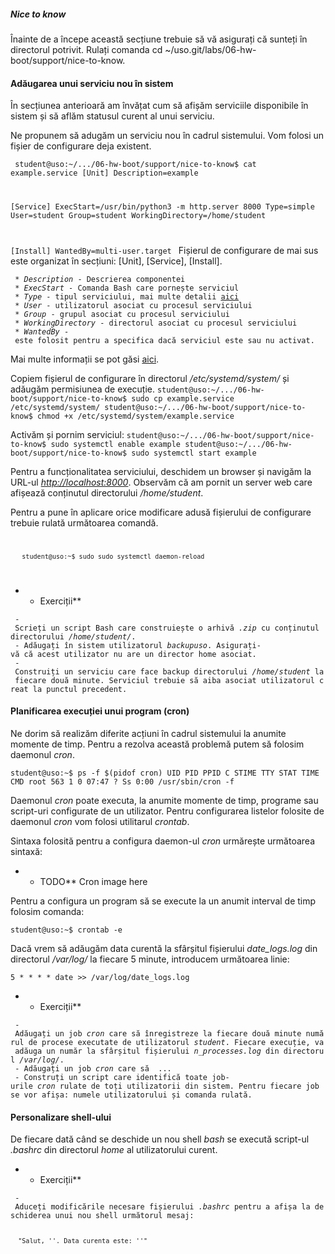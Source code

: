 ===== Nice to know =====
Înainte de a începe această secțiune trebuie să vă asigurați că sunteți în directorul potrivit. Rulați comanda
cd ~/uso.git/labs/06-hw-boot/support/nice-to-know.

==== Adăugarea unui serviciu nou în sistem ====
În secțiunea anterioară am învățat cum să afișăm serviciile disponibile în sistem și să aflăm statusul curent al unui serviciu.

Ne propunem să adugăm un serviciu nou în cadrul sistemului. Vom folosi un fișier de configurare deja existent.

<code bash>
student@uso:~/.../06-hw-boot/support/nice-to-know$ cat example.service
[Unit]
Description=example

[Service]
ExecStart=/usr/bin/python3 -m http.server 8000
Type=simple
User=student
Group=student
WorkingDirectory=/home/student

[Install]
WantedBy=multi-user.target
</code>
Fișierul de configurare de mai sus este organizat în secțiuni:
[Unit], [Service], [Install].

  * ''Description'' - Descrierea componentei
  * ''ExecStart'' - Comanda Bash care pornește serviciul
  * ''Type'' - tipul serviciului, mai multe detalii [[https://wiki.archlinux.org/index.php/systemd#Service_types|aici]]
  * ''User'' - utilizatorul asociat cu procesul serviciului
  * ''Group'' - grupul asociat cu procesul serviciului
  * ''WorkingDirectory'' - directorul asociat cu procesul serviciului
  * ''WantedBy'' - este folosit pentru a specifica dacă serviciul este sau nu activat.

Mai multe informații se pot găsi [[https://www.digitalocean.com/community/tutorials/understanding-systemd-units-and-unit-files | aici]].

Copiem fișierul de configurare în directorul ''/etc/systemd/system/'' și adăugăm permisiunea de execuție.
<code bash>
student@uso:~/.../06-hw-boot/support/nice-to-know$ sudo cp example.service /etc/systemd/system/
student@uso:~/.../06-hw-boot/support/nice-to-know$ chmod +x /etc/systemd/system/example.service
</code>

Activăm și pornim serviciul:
<code bash>
student@uso:~/.../06-hw-boot/support/nice-to-know$ sudo systemctl enable example
student@uso:~/.../06-hw-boot/support/nice-to-know$ sudo systemctl start example
</code>

Pentru a funcționalitatea serviciului, deschidem un browser și navigăm la URL-ul ''http://localhost:8000''. Observăm că am pornit un server web care afișează conținutul directorului ''/home/student''.

<note>
Pentru a pune în aplicare orice modificare adusă fișierului de configurare trebuie rulată următoarea comandă.

<code bash>
    student@uso:~$ sudo sudo systemctl daemon-reload
</code>
</note>

**Exerciții**
  - Scrieți un script Bash care construiește o arhivă ''.zip'' cu conținutul directorului ''/home/student/''.
  - Adăugați în sistem utilizatorul ''backupuso''. Asigurați-vă că acest utilizator nu are un director home asociat.
  - Construiți un serviciu care face backup directorului ''/home/student'' la fiecare două minute. Serviciul trebuie să aiba asociat utilizatorul creat la punctul precedent.

==== Planificarea execuției unui program (cron) ====
Ne dorim să realizăm diferite acțiuni în cadrul sistemului la anumite momente de timp. Pentru a rezolva această problemă putem să folosim daemonul ''cron''.

<code bash>
student@uso:~$ ps -f $(pidof cron)
UID        PID  PPID  C STIME TTY      STAT   TIME CMD
root       563     1  0 07:47 ?        Ss     0:00 /usr/sbin/cron -f
</code>

Daemonul ''cron'' poate executa, la anumite momente de timp, programe sau script-uri configurate de un utilizator. Pentru configurarea listelor folosite de daemonul ''cron'' vom folosi utilitarul ''crontab''.

Sintaxa folosită pentru a configura daemon-ul ''cron'' urmărește următoarea sintaxă:

**TODO** Cron image here

Pentru a configura un program să se execute la un anumit interval de timp folosim comanda:

<code bash>
student@uso:~$ crontab -e
</code>

Dacă vrem să adăugăm data curentă la sfârșitul fișierului ''date_logs.log'' din directorul ''/var/log/'' la fiecare 5 minute, introducem următoarea linie:

<code bash>
5   *   *   *   *   date >> /var/log/date_logs.log
</code>

**Exerciții**
  - Adăugați un job ''cron'' care să înregistreze la fiecare două minute numărul de procese executate de utilizatorul ''student''. Fiecare execuție, va adăuga un număr la sfârșitul fișierului ''n_processes.log'' din directorul ''/var/log/''.
  - Adăugați un job ''cron'' care să  ...
  - Construți un script care identifică toate job-urile ''cron'' rulate de toți utilizatorii din sistem. Pentru fiecare job se vor afișa: numele utilizatorului și comanda rulată.


==== Personalizare shell-ului ====
De fiecare dată când se deschide un nou shell ''bash'' se execută script-ul ''.bashrc'' din directorul ''home'' al utilizatorului curent.

**Exerciții**
  - Aduceți modificările necesare fișierului ''.bashrc'' pentru a afișa la deschiderea unui nou shell următorul mesaj:
  <code bash>
   "Salut, '<user>'. Data curenta este: '<data_curenta>'"
  </code>
